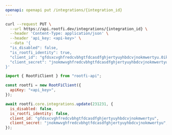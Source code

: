 ```yaml
---
openapi: openapi put /integrations/{integration_id}
---
```


<RequestExample>

```bash cURL
curl --request PUT \
  --url https://api.rootfi.dev/integrations/{integration_id} \
  --header 'Content-Type: application/json' \
  --header 'api_key: <api-key>' \
  --data '{
  "is_disabled": false,
  "is_rootfi_identity": true,
  "client_id": "gfdsxcvghfredcvbhgtfdcasdfghjertyuyhbdcvjnokmwertyu.0ikjuyhgfdsxcvbnm",
  "client_secret": "jnokmwvghfredcvbhgtfdcasdfghjertyuyhbdcvjnokmwertyu.0ikjuyhgfdsxcvbnm"
}'
```

```javascript NodeJS
import { RootFiClient } from "rootfi-api";

const rootfi = new RootFiClient({
  apiKey: "<api_key>",
});

await rootfi.core.integrations.update(231231, {
  is_disabled: false,
  is_rootfi_identity: false,
  client_id: "gfdsxcvghfredcvbhgtfdcasdfghjertyuyhbdcvjnokmwertyu",
  client_secret: "jnokmwvghfredcvbhgtfdcasdfghjertyuyhbdcvjnokmwertyu",
});
```

</RequestExample>
